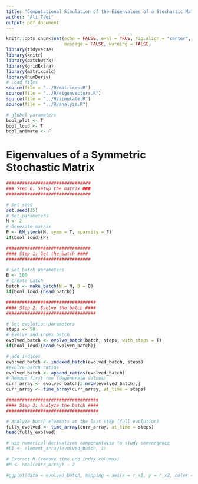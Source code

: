 ```yaml
---
title: "Computational Simulation of the Eigenvalues of a Stochastic Matrix"
author: "Ali Taqi"
output: pdf_document
---
```


```r
knitr::opts_chunk$set(echo = FALSE, eval = TRUE, fig.align = "center", 
                      message = FALSE, warning = FALSE)
library(tidyverse)
library(knitr)
library(patchwork)
library(gridExtra)
library(matrixcalc)
library(numDeriv)
# Load files
source(file = "../R/matrices.R")
source(file = "../R/eigenvectors.R")
source(file = "../R/simulate.R")
source(file = "../R/analyze.R")
```

```r
# global parameters
bool_plot <- T
bool_loud <- T
bool_animate <- F
```

# Eigenvalues of a Symmetric Stochastic Matrix

```r

################################
### Step 0: Setup the matrix ###
################################

# Set seed
set.seed(25)
# Set parameters
M <- 2
# Generate matrix
P <- RM_stoch(M, symm = T, sparsity = F)
if(bool_loud){P}

################################
#### Step 1: Get the batch ####
################################

# Set batch parameters
B <- 100
# Create batch
batch <- make_batch(M = M, B = B)
if(bool_loud){head(batch)}

##################################
#### Step 2: Evolve the batch ####
##################################

# Set evolution parameters
steps <- 50
# Evolve and index batch
evolved_batch <- evolve_batch(batch, steps, with_steps = T)
if(bool_loud){head(evolved_batch)}

# add indices
evolved_batch <- indexed_batch(evolved_batch, steps)
#evolve batch ratios
evolved_batch <- append_ratios(evolved_batch)
# Remove first row (degenerate values)
curr_array <- evolved_batch[2:nrow(evolved_batch),]
curr_array <- time_array(curr_array, at_time = steps)
```

\newpage

```r

###################################
#### Step 3: Analyze the batch ####
###################################

# Analyze batch elements at the last step (full evolution)
fully_evolved <- time_array(curr_array, at_time = steps)
head(fully_evolved)
```

```r
# use numerical derivatives compenentwise to study convergence
#b1 <- element_array(evolved_batch, 1)

# Extract M (remove time and index columns)
#M <- ncol(curr_array) - 2

#ggplot(data = evolved_batch, mapping = aes(x = r_x1, y = r_x2, color = time)) + geom_point()
```

